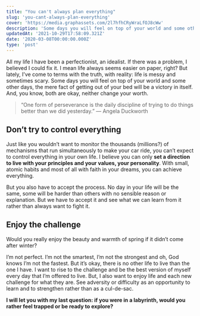 ```yaml
---
title: "You can't always plan everything"
slug: 'you-cant-always-plan-everything'
cover: 'https://media.graphassets.com/2l7hfhCRyWraLfOJ8cWw'
description: 'Some days you will feel on top of your world and some other days, merely getting out of your bed is a victory in itself. '
updatedAt: '2021-10-29T17:58:09.321Z'
date: '2020-03-08T00:00:00.000Z'
type: 'post'
---
```


All my life I have been a perfectionist, an idealist. If there was a problem, I believed I could fix it. I mean life always seems easier on paper, right? But lately, I’ve come to terms with the truth, with reality: life is messy and sometimes scary. Some days you will feel on top of your world and some other days, the mere fact of getting out of your bed will be a victory in itself. And, you know, both are okay, neither change your worth.

> “One form of perseverance is the daily discipline of trying to do things better than we did yesterday.” — Angela Duckworth

## Don’t try to control everything

Just like you wouldn’t want to monitor the thousands (millions?) of mechanisms that run simultaneously to make your car ride, you can’t expect to control everything in your own life. I believe you can only **set a direction to live with your principles and your values, your personality**. With small, atomic habits and most of all with faith in your dreams, you can achieve everything.

But you also have to accept the process. No day in your life will be the same, some will be harder than others with no sensible reason or explanation. But we have to accept it and see what we can learn from it rather than always want to fight it.

## Enjoy the challenge

Would you really enjoy the beauty and warmth of spring if it didn’t come after winter?

I’m not perfect. I’m not the smartest, I’m not the strongest and oh, God knows I’m not the fastest. But it’s okay, there is no other life to live than the one I have. I want to rise to the challenge and be the best version of myself every day that I’m offered to live. But, I also want to enjoy life and each new challenge for what they are. See adversity or difficulty as an opportunity to learn and to strengthen rather than as a cul-de-sac.

**I will let you with my last question: if you were in a labyrinth, would you rather feel trapped or be ready to explore?**
